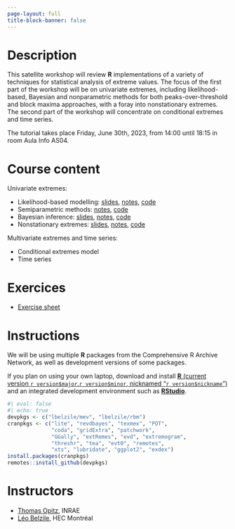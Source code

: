 ```yaml
---
page-layout: full
title-block-banner: false
---
```


# Description

This satellite workshop will review **R** implementations of a variety of techniques for statistical analysis of extreme values. The focus of the first part of the workshop will be on univariate extremes, including likelihood-based, Bayesian and nonparametric methods for both peaks-over-threshold and block maxima approaches, with a foray into nonstationary extremes. The second part of the workshop will concentrate on conditional extremes and time series.

The tutorial takes place Friday, June 30th, 2023, from 14:00 until 18:15 in room Aula Info AS04. 

# Course content

Univariate extremes: 

- Likelihood-based modelling: [slides](slides/EVA2023-Rsoftware-likelihood.html), [notes](content/likelihood.qmd), [code](code/EVA2023-Rsoftware-likelihood.R)
- Semiparametric methods: [notes](content/semiparametric.qmd), [code]()
- Bayesian inference: [slides](slides/EVA2023-Rsoftware-bayesian.html), [notes](content/bayesian.qmd), [code](code/EVA2023-Rsoftware-bayesian.R)
- Nonstationary extremes: [slides](slides/EVA2023-Rsoftware-regression.html), [notes](content/regression.qmd), [code](code/EVA2023-Rsoftware-regression.R)

Multivariate extremes and time series:

- Conditional extremes model
- Time series

# Exercices

- [Exercise sheet](exercices/EVA2023-Rsoftware-exercices.pdf)

# Instructions

We will be using multiple **R** packages from the Comprehensive R Archive Network, as well as development versions of some packages.

If you plan on using your own laptop, download and install [**R** (current version `r version$major`.`r version$minor`, nicknamed "`r version$nickname`")](https://cran.r-project.org/) and an integrated development environment such as [**RStudio**](https://www.rstudio.com/products/rstudio/download/#download).

```r
#| eval: false
#| echo: true
devpkgs <- c("lbelzile/mev", "lbelzile/rbm")
cranpkgs <- c("lite", "revdbayes", "texmex", "POT", 
              "coda", "gridExtra", "patchwork",
              "GGally", "extRemes", "evd", "extremogram", 
              "threshr", "tea", "evt0", "remotes",
              "xts", "lubridate", "ggplot2", "exdex")
install.packages(cranpkgs)
remotes::install_github(devpkgs)
```

# Instructors

- [Thomas Opitz](https://biosp.mathnum.inrae.fr/homepage-thomas-opitz), INRAE
- [Léo Belzile](https://lbelzile.bitbucket.io), HEC Montréal

